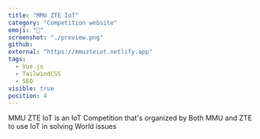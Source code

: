 ```yaml
---
title: "MMU ZTE IoT"
category: "Competition website"
emoji: "🧰"
screenshot: "./preview.png"
github:
external: "https://mmuzteiot.netlify.app"
tags:
  - Vue.js
  - TailwindCSS
  - SEO
visible: true
position: 4
---
```


MMU ZTE IoT is an IoT Competition that's organized by Both MMU and ZTE to use IoT in solving World issues
